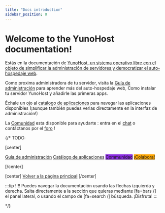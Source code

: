 ```yaml
---
title: "Docs introduction"
sidebar_position: 0
---
```


# Welcome to the YunoHost documentation!

Estás en la documentación de [YunoHost, un sistema operativo libre con el objeto de simplificar la administración de servidores y democratizar el auto-hospedaje web](/overview/what_is_yunohost).

Como proxima administradora de tu servidor, visita la [Guía de administración](/category/administration-guide) para aprender más del auto-hospedaje web, Como instalar tu servidor YunoHost y añadirle las primeras apps.

Échale un ojo al [catálogo de aplicaciones](https://apps.yunohost.org) para navegar las aplicaciones disponibles (¡aunque también puedes verlas directamente en la interfaz de administración!)

La [Comunidad](/category/community) esta disponible para ayudarte : entra en el [chat](/community/chat_rooms) o contáctanos por el [foro](/community/forum) !

{/*
TODO:

[center]

<a href="/admindoc" class="btn btn-lg btn-primary inline"><i class="fa fa-cogs"></i> Guía de administración</a>
<a href="/apps" class="btn btn-lg btn-success inline"><i class="fa fa-cubes"></i> Catálogo de aplicaciones</a>
<a href="/community" class="btn btn-lg btn-primary" style="background: blueviolet;border-color: blueviolet;"><i class="fa fa-users"></i> Communidad</a>
<a href="/contribute" style="background: orange; border-color: orange;" class="btn btn-lg btn-error"><i class="fa fa-heart"></i> ¡Colabora!</a>

[/center]

[center]
<a href="https://yunohost.org/" class="btn btn-lg inline"><i class="fa fa-fw fa-arrow-left"></i> Volver a la página principal</a>
[/center]

:::tip
!!!! Puedes navegar la documentación usando las flechas izquierda y derecha. Salta directamente a la sección que quieras mediante [fa=bars /] el panel lateral, o usando el campo de [fa=search /] búsqueda. ¡Disfruta!
:::

*/}
